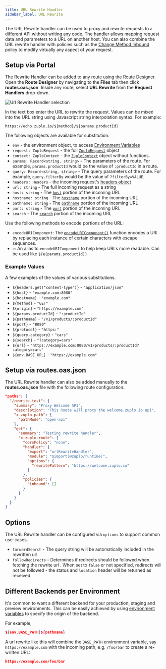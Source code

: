 ```yaml
---
title: URL Rewrite Handler
sidebar_label: URL Rewrite
---
```


The URL Rewrite handler can be used to proxy and rewrite requests to a different
API without writing any code. The handler allows mapping request data and
parameters to a URL on another host. You can also combine the URL rewrite
handler with policies such as the
[Change Method Inbound](../policies/change-method-inbound.md) policy to modify
virtually any aspect of your request.

## Setup via Portal

The Rewrite Handler can be added to any route using the Route Designer. Open the
**Route Designer** by navigating to the <CodeEditorTabIcon /> **Files** tab then
click **routes.oas.json**. Inside any route, select **URL Rewrite** from the
**Request Handlers** drop-down.

![Url Rewrite Handler selection](https://cdn.zuplo.com/assets/16bfd918-f5f5-4e5a-bf42-e181a8765d69.png)

In the text box enter the URL to rewrite the request. Values can be mixed into
the URL string using Javascript string interpolation syntax. For example:

```
https://echo.zuplo.io/${method}/${params.productId}
```

The following objects are available for substitution:

- `env` - the environment object, to access
  [Environment Variables](../articles/environment-variables.md)
- `request: ZuploRequest` - the full
  [`ZuploRequest`](../articles/zuplo-request.md) object
- `context: ZuploContext` - the [`ZuploContext`](../articles/zuplo-context.md)
  object without functions.
- `params: Record<string, string>` - The parameters of the route. For example,
  `params.productId` would be the value of `:productId` in a route.
- `query: Record<string, string>` - The query parameters of the route. For
  example, `query.filterBy` would be the value of `?filterBy=VALUE`.
- `headers: Headers` - the incoming request's
  [headers object](https://developer.mozilla.org/en-US/docs/Web/API/Headers)
- `url: string` - The full incoming request as a string
- `host: string` - The
  [`host`](https://developer.mozilla.org/en-US/docs/Web/API/URL/host) portion of
  the incoming URL
- `hostname: string` - The
  [`hostname`](https://developer.mozilla.org/en-US/docs/Web/API/URL/hostname)
  portion of the incoming URL
- `pathname: string` - The
  [`pathname`](https://developer.mozilla.org/en-US/docs/Web/API/URL/pathname)
  portion of the incoming URL
- `port: string` - The
  [`port`](https://developer.mozilla.org/en-US/docs/Web/API/URL/port) portion of
  the incoming URL
- `search` - The
  [`search`](https://developer.mozilla.org/en-US/docs/Web/API/URL/search)
  portion of the incoming URL

Use the following methods to encode portions of the URL:

- `encodeURIComponent`: The
  [`encodeURIComponent()`](https://developer.mozilla.org/en-US/docs/Web/JavaScript/Reference/Global_Objects/encodeURIComponent)
  function encodes a URI by replacing each instance of certain characters with
  escape sequences.
- `e`: An alias to `encodeURIComponent` to help keep URLs more readable. Can be
  used like `${e(params.productId)}`

### Example Values

A few examples of the values of various substitutions.

- `${headers.get("content-type")}` - `"application/json"`
- `${host}` - `"example.com:8080"`
- `${hostname}` - `"example.com"`
- `${method}` - `"GET"`
- `${origin}` - `"https://example.com"`
- `${params.productId}` - `":productId"`
- `${pathname}` - `"/v1/products/:productId"`
- `${port}` - `"8080"`
- `${protocol}` - `"https:"`
- `${query.category}` - `"cars"`
- `${search}` - `"?category=cars"`
- `${url}` - `"https://example.com:8080/v1/products/:productId?category=cars"`
- `${env.BASE_URL}` - `"https://example.com"`

## Setup via routes.oas.json

The URL Rewrite handler can also be added manually to the **routes.oas.json**
file with the following route configuration.

```json
"paths": {
  "/rewrite-test": {
    "summary": "Proxy Welcome API",
    "description": "This Route will proxy the welcome.zuplo.io api",
    "x-zuplo-path": {
      "pathMode": "open-api"
    },
    "get": {
      "summary": "Testing rewrite handler",
      "x-zuplo-route": {
        "corsPolicy": "none",
        "handler": {
          "export": "urlRewriteHandler",
          "module": "$import(@zuplo/runtime)",
          "options": {
            "rewritePattern": "https://welcome.zuplo.io"
          }
        },
        "policies": {
          "inbound": []
        }
      }
    }
  }
}
```

## Options

The URL Rewrite handler can be configured via `options` to support common
use-cases.

- `forwardSearch` - The query string will be automatically included in the
  rewritten url.
- `followRedirects` - Determines if redirects should be followed when fetching
  the rewrite url . When set to `false` or not specified, redirects will not be
  followed - the status and `location` header will be returned as received.

## Different Backends per Environment

It's common to want a different backend for your production, staging and preview
environments. This can be easily achieved by using
[environment variables](../articles/environment-variables.md) to specify the
origin of the backend.

For example,

```json
${env.BASE_PATH}${pathname}
```

A url rewrite like this will combine the `BASE_PATH` environment variable, say
`https://example.com` with the incoming path, e.g. `/foo/bar` to create a
re-written URL:

```json
https://example.com/foo/bar
```
